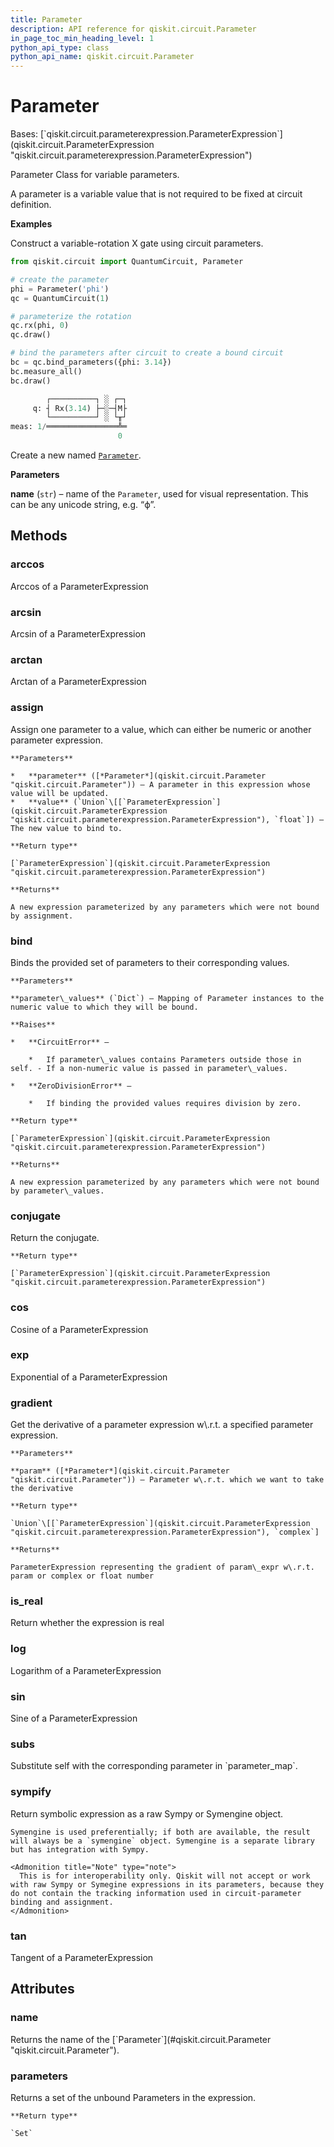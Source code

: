 ```yaml
---
title: Parameter
description: API reference for qiskit.circuit.Parameter
in_page_toc_min_heading_level: 1
python_api_type: class
python_api_name: qiskit.circuit.Parameter
---
```


# Parameter

<Class id="qiskit.circuit.Parameter" github="https://github.com/qiskit/qiskit/tree/stable/0.21/qiskit/circuit/parameter.py" signature="Parameter(name)">
  Bases: [`qiskit.circuit.parameterexpression.ParameterExpression`](qiskit.circuit.ParameterExpression "qiskit.circuit.parameterexpression.ParameterExpression")

  Parameter Class for variable parameters.

  A parameter is a variable value that is not required to be fixed at circuit definition.

  **Examples**

  Construct a variable-rotation X gate using circuit parameters.

  ```python
  from qiskit.circuit import QuantumCircuit, Parameter

  # create the parameter
  phi = Parameter('phi')
  qc = QuantumCircuit(1)

  # parameterize the rotation
  qc.rx(phi, 0)
  qc.draw()

  # bind the parameters after circuit to create a bound circuit
  bc = qc.bind_parameters({phi: 3.14})
  bc.measure_all()
  bc.draw()
  ```

  ```python
          ┌──────────┐ ░ ┌─┐
       q: ┤ Rx(3.14) ├─░─┤M├
          └──────────┘ ░ └╥┘
  meas: 1/════════════════╩═
                          0 
  ```

  Create a new named [`Parameter`](#qiskit.circuit.Parameter "qiskit.circuit.Parameter").

  **Parameters**

  **name** (`str`) – name of the `Parameter`, used for visual representation. This can be any unicode string, e.g. “ϕ”.

  ## Methods

  ### arccos

  <Function id="qiskit.circuit.Parameter.arccos" signature="Parameter.arccos()">
    Arccos of a ParameterExpression
  </Function>

  ### arcsin

  <Function id="qiskit.circuit.Parameter.arcsin" signature="Parameter.arcsin()">
    Arcsin of a ParameterExpression
  </Function>

  ### arctan

  <Function id="qiskit.circuit.Parameter.arctan" signature="Parameter.arctan()">
    Arctan of a ParameterExpression
  </Function>

  ### assign

  <Function id="qiskit.circuit.Parameter.assign" signature="Parameter.assign(parameter, value)">
    Assign one parameter to a value, which can either be numeric or another parameter expression.

    **Parameters**

    *   **parameter** ([*Parameter*](qiskit.circuit.Parameter "qiskit.circuit.Parameter")) – A parameter in this expression whose value will be updated.
    *   **value** (`Union`\[[`ParameterExpression`](qiskit.circuit.ParameterExpression "qiskit.circuit.parameterexpression.ParameterExpression"), `float`]) – The new value to bind to.

    **Return type**

    [`ParameterExpression`](qiskit.circuit.ParameterExpression "qiskit.circuit.parameterexpression.ParameterExpression")

    **Returns**

    A new expression parameterized by any parameters which were not bound by assignment.
  </Function>

  ### bind

  <Function id="qiskit.circuit.Parameter.bind" signature="Parameter.bind(parameter_values)">
    Binds the provided set of parameters to their corresponding values.

    **Parameters**

    **parameter\_values** (`Dict`) – Mapping of Parameter instances to the numeric value to which they will be bound.

    **Raises**

    *   **CircuitError** –

        *   If parameter\_values contains Parameters outside those in self. - If a non-numeric value is passed in parameter\_values.

    *   **ZeroDivisionError** –

        *   If binding the provided values requires division by zero.

    **Return type**

    [`ParameterExpression`](qiskit.circuit.ParameterExpression "qiskit.circuit.parameterexpression.ParameterExpression")

    **Returns**

    A new expression parameterized by any parameters which were not bound by parameter\_values.
  </Function>

  ### conjugate

  <Function id="qiskit.circuit.Parameter.conjugate" signature="Parameter.conjugate()">
    Return the conjugate.

    **Return type**

    [`ParameterExpression`](qiskit.circuit.ParameterExpression "qiskit.circuit.parameterexpression.ParameterExpression")
  </Function>

  ### cos

  <Function id="qiskit.circuit.Parameter.cos" signature="Parameter.cos()">
    Cosine of a ParameterExpression
  </Function>

  ### exp

  <Function id="qiskit.circuit.Parameter.exp" signature="Parameter.exp()">
    Exponential of a ParameterExpression
  </Function>

  ### gradient

  <Function id="qiskit.circuit.Parameter.gradient" signature="Parameter.gradient(param)">
    Get the derivative of a parameter expression w\.r.t. a specified parameter expression.

    **Parameters**

    **param** ([*Parameter*](qiskit.circuit.Parameter "qiskit.circuit.Parameter")) – Parameter w\.r.t. which we want to take the derivative

    **Return type**

    `Union`\[[`ParameterExpression`](qiskit.circuit.ParameterExpression "qiskit.circuit.parameterexpression.ParameterExpression"), `complex`]

    **Returns**

    ParameterExpression representing the gradient of param\_expr w\.r.t. param or complex or float number
  </Function>

  ### is\_real

  <Function id="qiskit.circuit.Parameter.is_real" signature="Parameter.is_real()">
    Return whether the expression is real
  </Function>

  ### log

  <Function id="qiskit.circuit.Parameter.log" signature="Parameter.log()">
    Logarithm of a ParameterExpression
  </Function>

  ### sin

  <Function id="qiskit.circuit.Parameter.sin" signature="Parameter.sin()">
    Sine of a ParameterExpression
  </Function>

  ### subs

  <Function id="qiskit.circuit.Parameter.subs" signature="Parameter.subs(parameter_map)">
    Substitute self with the corresponding parameter in `parameter_map`.
  </Function>

  ### sympify

  <Function id="qiskit.circuit.Parameter.sympify" signature="Parameter.sympify()">
    Return symbolic expression as a raw Sympy or Symengine object.

    Symengine is used preferentially; if both are available, the result will always be a `symengine` object. Symengine is a separate library but has integration with Sympy.

    <Admonition title="Note" type="note">
      This is for interoperability only. Qiskit will not accept or work with raw Sympy or Symegine expressions in its parameters, because they do not contain the tracking information used in circuit-parameter binding and assignment.
    </Admonition>
  </Function>

  ### tan

  <Function id="qiskit.circuit.Parameter.tan" signature="Parameter.tan()">
    Tangent of a ParameterExpression
  </Function>

  ## Attributes

  ### name

  <Attribute id="qiskit.circuit.Parameter.name" name="name">
    Returns the name of the [`Parameter`](#qiskit.circuit.Parameter "qiskit.circuit.Parameter").
  </Attribute>

  ### parameters

  <Attribute id="qiskit.circuit.Parameter.parameters" name="parameters">
    Returns a set of the unbound Parameters in the expression.

    **Return type**

    `Set`
  </Attribute>
</Class>

